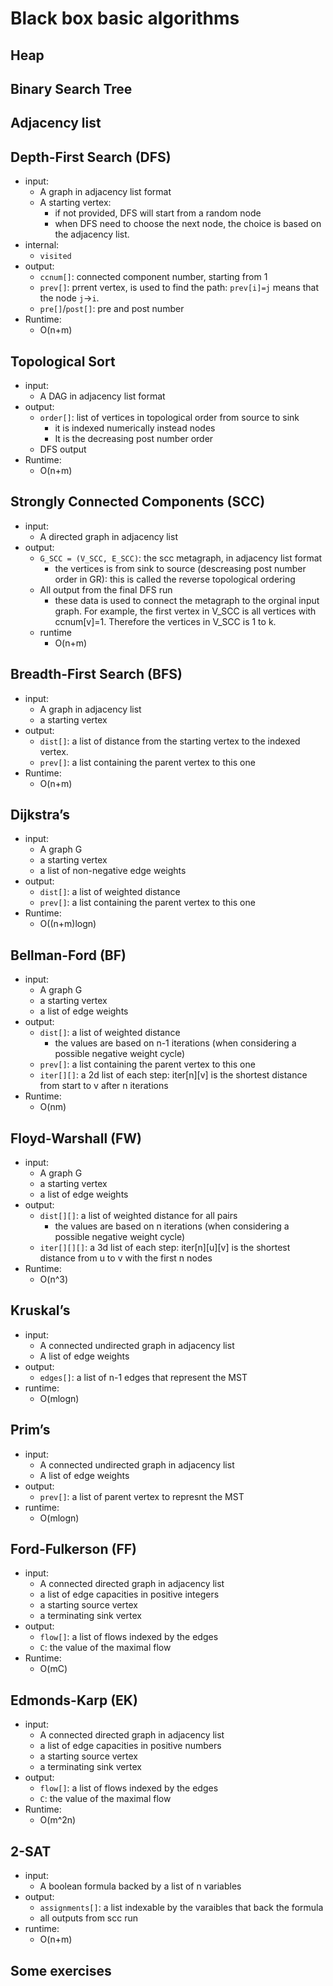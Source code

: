 # Black box basic algorithms




## Heap


## Binary Search Tree


## Adjacency list








## Depth-First Search (DFS) 

- input:
  - A graph in adjacency list format
  - A starting vertex:
    - if not provided, DFS will start from a random node
    - when DFS need to choose the next node, the choice is based on the adjacency list.
- internal:
  - `visited`
- output:
  - `ccnum[]`: connected component number, starting from 1
  - `prev[]`: prrent vertex, is used to find the path: `prev[i]=j` means that the node `j`->`i`. 
  - `pre[]`/`post[]`: pre and post number
- Runtime:
  - O(n+m)




## Topological Sort

- input:
  - A DAG in adjacency list format
- output:
  - `order[]`: list of vertices in topological order from source to sink 
    - it is indexed numerically instead nodes
    - It is the decreasing post number order
  - DFS output
- Runtime:
  - O(n+m)
  



## Strongly Connected Components (SCC) 

- input:
  - A directed graph in adjacency list
- output:
  - `G_SCC = (V_SCC, E_SCC)`: the scc metagraph, in adjacency list format
    - the vertices is from sink to source (descreasing post number order in GR): this is called the reverse topological ordering
  - All output from the final DFS run
    - these data is used to connect the metagraph to the orginal input graph. For example, the first vertex in V_SCC is all vertices with ccnum[v]=1. Therefore the vertices in V_SCC is 1 to k.
  - runtime
    - O(n+m)

## Breadth-First Search (BFS)

- input:
  - A graph in adjacency list 
  - a starting vertex
- output:
  - `dist[]`: a list of distance from the starting vertex to the indexed vertex.
  - `prev[]`: a list containing the parent vertex to this one
- Runtime:
  - O(n+m)



## Dijkstra's 

- input:
  - A graph G
  - a starting vertex
  - a list of non-negative edge weights
- output:
  - `dist[]`: a list of weighted distance 
  - `prev[]`: a list containing the parent vertex to this one
- Runtime:
  - O((n+m)logn)



## Bellman-Ford (BF) 

- input:
  - A graph G
  - a starting vertex
  - a list of edge weights
- output:
  - `dist[]`: a list of weighted distance 
    - the values are based on n-1 iterations (when considering a possible negative weight cycle)
  - `prev[]`: a list containing the parent vertex to this one
  - `iter[][]`: a 2d list of each step: iter[n][v] is the shortest distance from start to v after n iterations
- Runtime:
  - O(nm)


## Floyd-Warshall (FW) 


- input:
  - A graph G
  - a starting vertex
  - a list of edge weights
- output:
  - `dist[][]`: a list of weighted distance for all pairs
    - the values are based on n iterations (when considering a possible negative weight cycle)
  - `iter[][][]`: a 3d list of each step: iter[n][u][v] is the shortest distance from u to v with the first n nodes
- Runtime:
  - O(n^3)



## Kruskal's 

- input:
  - A connected undirected graph in adjacency list
  - A list of edge weights
- output:
  - `edges[]`: a list of n-1 edges that represent the MST
- runtime:
  - O(mlogn)



## Prim's
- input:
  - A connected undirected graph in adjacency list
  - A list of edge weights
- output:
  - `prev[]`: a list of parent vertex to represnt the MST
- runtime:
  - O(mlogn)


## Ford-Fulkerson (FF)

- input:
  - A connected directed graph in adjacency list
  - a list of edge capacities in positive integers
  - a starting source vertex
  - a terminating sink vertex
- output:
  - `flow[]`: a list of flows indexed by the edges 
  - `C`: the value of the maximal flow
- Runtime:
  - O(mC)

## Edmonds-Karp (EK) 

- input:
  - A connected directed graph in adjacency list
  - a list of edge capacities in positive numbers
  - a starting source vertex
  - a terminating sink vertex
- output:
  - `flow[]`: a list of flows indexed by the edges 
  - `C`: the value of the maximal flow
- Runtime:
  - O(m^2n)


## 2-SAT 

- input:
  - A boolean formula backed by a list of n variables
- output:
  - `assignments[]`: a list indexable by the varaibles that back the formula
  - all outputs from scc run
- runtime:
  - O(n+m)




## Some exercises

